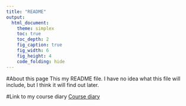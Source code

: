 ```yaml
---
title: "README"
output: 
  html_document:
    theme: simplex
    toc: true
    toc_depth: 2
    fig_caption: true
    fig_width: 6
    fig_height: 4
    code_folding: hide
---
```


#About this page
This my README file. I have no idea what this file will include, but I think it will find out later. 

#Link to my course diary
[Course diary](https://tvkangas.github.io/IODS-project/)
